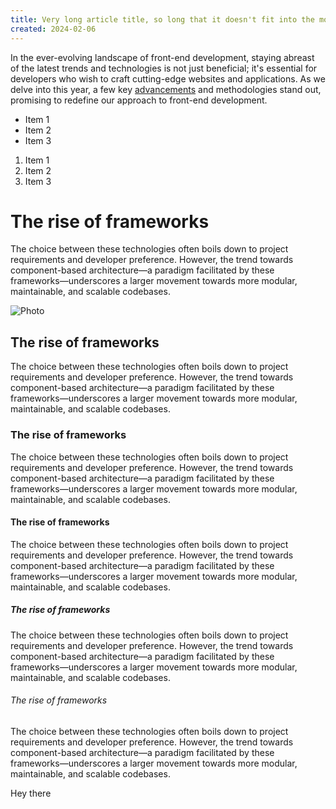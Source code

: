 ```yaml
---
title: Very long article title, so long that it doesn't fit into the mobile viewport completely
created: 2024-02-06
---
```


In the ever-evolving landscape of front-end development, staying abreast of the latest trends and technologies is not just beneficial;
it's essential for developers who wish to craft cutting-edge websites and applications.
As we delve into this year, a few key [advancements](/) and methodologies stand out, promising to redefine our approach to front-end development.

- Item 1
- Item 2
- Item 3

1. Item 1
2. Item 2
3. Item 3

# The rise of frameworks

The choice between these technologies often boils down to project requirements and developer preference. However, the trend towards component-based architecture—a paradigm facilitated by these frameworks—underscores a larger movement towards more modular, maintainable, and scalable codebases.

![Photo](https://images.unsplash.com/photo-1682686580036-b5e25932ce9a?q=80&w=3350&auto=format&fit=crop&ixlib=rb-4.0.3&ixid=M3wxMjA3fDF8MHxwaG90by1wYWdlfHx8fGVufDB8fHx8fA%3D%3D)

## The rise of frameworks

The choice between these technologies often boils down to project requirements and developer preference. However, the trend towards component-based architecture—a paradigm facilitated by these frameworks—underscores a larger movement towards more modular, maintainable, and scalable codebases.

### The rise of frameworks

The choice between these technologies often boils down to project requirements and developer preference. However, the trend towards component-based architecture—a paradigm facilitated by these frameworks—underscores a larger movement towards more modular, maintainable, and scalable codebases.

#### The rise of frameworks

The choice between these technologies often boils down to project requirements and developer preference. However, the trend towards component-based architecture—a paradigm facilitated by these frameworks—underscores a larger movement towards more modular, maintainable, and scalable codebases.

##### The rise of frameworks

The choice between these technologies often boils down to project requirements and developer preference. However, the trend towards component-based architecture—a paradigm facilitated by these frameworks—underscores a larger movement towards more modular, maintainable, and scalable codebases.

###### The rise of frameworks

The choice between these technologies often boils down to project requirements and developer preference. However, the trend towards component-based architecture—a paradigm facilitated by these frameworks—underscores a larger movement towards more modular, maintainable, and scalable codebases.

Hey there
